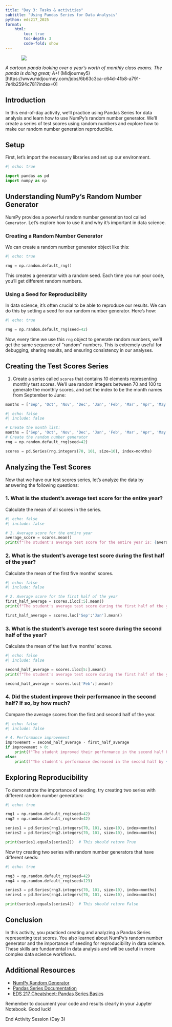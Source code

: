 ```yaml
---
title: "Day 3: Tasks & activities"
subtitle: "Using Pandas Series for Data Analysis"
python: eds217_2025
format: 
    html:
        toc: true
        toc-depth: 3
        code-fold: show
---
```


::: {style="width: 80%; margin: auto;"}
![](https://cdn.midjourney.com/582b868e-dd7f-45ba-974f-9761288decdb/0_1.jpeg)
:::
:::{.gray-text .center-text}
*A cartoon panda looking over a year's worth of monthly class exams. The panda is doing great; A+!* (Midjourney5)[https://www.midjourney.com/jobs/6b63c3ca-c64d-41b8-a791-7e4b2594c781?index=0]
:::

## Introduction

In this end-of-day activity, we'll practice using Pandas Series for data analysis and learn how to use NumPy's random number generator. We'll create a series of test scores using random numbers and explore how to make our random number generation reproducible.

## Setup

First, let's import the necessary libraries and set up our environment.

```python
#| echo: true

import pandas as pd
import numpy as np
```

## Understanding NumPy's Random Number Generator

NumPy provides a powerful random number generation tool called `Generator`. Let's explore how to use it and why it's important in data science.

### Creating a Random Number Generator

We can create a random number generator object like this:

```python
#| echo: true

rng = np.random.default_rng()
```

This creates a generator with a random seed. Each time you run your code, you'll get different random numbers.

### Using a Seed for Reproducibility

In data science, it's often crucial to be able to reproduce our results. We can do this by setting a seed for our random number generator. Here's how:

```python
#| echo: true

rng = np.random.default_rng(seed=42)
```

Now, every time we use this `rng` object to generate random numbers, we'll get the same sequence of "random" numbers. This is extremely useful for debugging, sharing results, and ensuring consistency in our analyses.

## Creating the Test Scores Series

1. Create a series called `scores` that contains 10 elements representing monthly test scores. We'll use random integers between 70 and 100 to generate the monthly scores, and set the index to be the month names from September to June:

```python
months = ['Sep', 'Oct', 'Nov', 'Dec', 'Jan', 'Feb', 'Mar', 'Apr', 'May', 'Jun']
```


```python
#| echo: false
#| include: false

# Create the month list:
months = ['Sep', 'Oct', 'Nov', 'Dec', 'Jan', 'Feb', 'Mar', 'Apr', 'May', 'Jun']
# Create the random number generator
rng = np.random.default_rng(seed=42)

scores = pd.Series(rng.integers(70, 101, size=10), index=months)

```


## Analyzing the Test Scores

Now that we have our test scores series, let's analyze the data by answering the following questions:

### 1. What is the student's average test score for the entire year?

Calculate the mean of all scores in the series.

```python
#| echo: false
#| include: false

# 1. Average score for the entire year
average_score = scores.mean()
print(f"The student's average test score for the entire year is: {average_score:.2f}")

```

### 2. What is the student's average test score during the first half of the year?

Calculate the mean of the first five months' scores.

```python
#| echo: false
#| include: false

# 2. Average score for the first half of the year
first_half_average = scores.iloc[:5].mean()
print(f"The student's average test score during the first half of the year is: {first_half_average:.2f}")

first_half_average = scores.loc['Sep':'Jan'].mean()

```

### 3. What is the student's average test score during the second half of the year?

Calculate the mean of the last five months' scores.

```python
#| echo: false
#| include: false

second_half_average = scores.iloc[5:].mean()
print(f"The student's average test score during the first half of the year is: {first_half_average:.2f}")

second_half_average = scores.loc['Feb':].mean()

```

### 4. Did the student improve their performance in the second half? If so, by how much?

Compare the average scores from the first and second half of the year.

```python
#| echo: false
#| include: false

# 4. Performance improvement
improvement = second_half_average - first_half_average
if improvement > 0:
    print(f"The student improved their performance in the second half by {improvement:.2f} points.")
else:
    print(f"The student's performance decreased in the second half by {-improvement:.2f} points.")

```

## Exploring Reproducibility

To demonstrate the importance of seeding, try creating two series with different random number generators:

```python
#| echo: true

rng1 = np.random.default_rng(seed=42)
rng2 = np.random.default_rng(seed=42)

series1 = pd.Series(rng1.integers(70, 101, size=10), index=months)
series2 = pd.Series(rng2.integers(70, 101, size=10), index=months)

print(series1.equals(series2))  # This should return True
```

Now try creating two series with random number generators that have different seeds:

```python
#| echo: true

rng3 = np.random.default_rng(seed=42)
rng4 = np.random.default_rng(seed=123)

series3 = pd.Series(rng3.integers(70, 101, size=10), index=months)
series4 = pd.Series(rng4.integers(70, 101, size=10), index=months)

print(series3.equals(series4))  # This should return False
```

## Conclusion

In this activity, you practiced creating and analyzing a Pandas Series representing test scores. You also learned about NumPy's random number generator and the importance of seeding for reproducibility in data science. These skills are fundamental in data analysis and will be useful in more complex data science workflows.

## Additional Resources

- [NumPy Random Generator](https://numpy.org/doc/stable/reference/random/generator.html)
- [Pandas Series Documentation](https://pandas.pydata.org/pandas-docs/stable/reference/series.html)
- [EDS 217 Cheatsheet: Pandas Series Basics](link-to-your-cheatsheet)

Remember to document your code and results clearly in your Jupyter Notebook. Good luck!


::: {.center-text .body-text-xl .teal-text}
End Activity Session (Day 3)
:::





